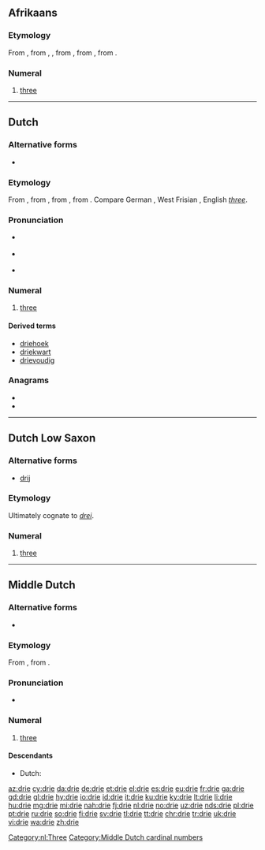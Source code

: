 ==Afrikaans==
{{cardinalbox|af|2|3|4|twee|vier|ord=derde}}

===Etymology===
From {{etyl|nl|af}} {{m|nl|drie}}, from {{etyl|dum|af}} {{m|dum|dri}}, {{m|dum|drie}}, from {{etyl|odt|af}} {{m|odt|*thrie}}, from {{etyl|gem-pro|af}} {{m|gem-pro|*þrīz}}, from {{etyl|ine-pro|af}} {{m|ine-pro|*tréyes}}.

===Numeral===
{{head|af|numeral}}

# {{label|af|cardinal}} [[three]]

----

==Dutch==

===Alternative forms===
* {{l|nl|drij}} {{qualifier|rare, in dialectal Belgian Dutch}}

===Etymology===
From {{inh|nl|dum|drie}}, from {{inh|nl|odt|*thrie}}, from {{inh|nl|gem-pro|*þrīz}}, from {{der|nl|ine-pro|*tréyes}}. Compare German {{m|de|drei}}, West Frisian {{m|fy|thre|thrē}}, English ''[[three]]''.

===Pronunciation===
* {{a|BE}} {{IPA|/dri/|lang=nl}}
*: {{audio|Nl-drie (Belgium).ogg|audio (Belgium)|lang=nl}}
* {{a|NL}} {{IPA|/dri/|lang=nl}}
*: {{audio|Nl-drie.ogg|audio (Netherlands)|lang=nl}}
* {{rhymes|i|lang=nl}}

===Numeral===
{{cardinalbox|nl|2|3|4|twee|vier|ord=derde}}
{{nl-num}}

# {{label|nl|cardinal}} [[three]]

====Derived terms====
* [[driehoek]]
* [[driekwart]]
* [[drievoudig]]

===Anagrams===
* {{l|nl|dier}}
* {{l|nl|ried}}

[[Category:nl:Three]]

----

==Dutch Low Saxon==

===Alternative forms===
* [[drij]]

===Etymology===
Ultimately cognate to {{etyl|de|-}} ''[[drei]]''.

===Numeral===
{{head|nds-nl|numeral}}

# {{label|nds-nl|cardinal}} [[three]]

----

==Middle Dutch==

===Alternative forms===
* {{l|dum|dri}}

===Etymology===
From {{inh|dum|odt|thrīe}}, from {{etyl|gem-pro|dum}} {{m|gem-pro|*þrīz}}.

===Pronunciation===
* {{IPA|lang=dum|/driə/}}

===Numeral===
{{head|dum|numeral}}

# [[three]]

====Descendants====
* Dutch: {{l|nl|drie}}
[[Category:Middle Dutch cardinal numbers]]

[[az:drie]]
[[cy:drie]]
[[da:drie]]
[[de:drie]]
[[et:drie]]
[[el:drie]]
[[es:drie]]
[[eu:drie]]
[[fr:drie]]
[[ga:drie]]
[[gd:drie]]
[[gl:drie]]
[[hy:drie]]
[[io:drie]]
[[id:drie]]
[[it:drie]]
[[ku:drie]]
[[ky:drie]]
[[lt:drie]]
[[li:drie]]
[[hu:drie]]
[[mg:drie]]
[[mi:drie]]
[[nah:drie]]
[[fj:drie]]
[[nl:drie]]
[[no:drie]]
[[uz:drie]]
[[nds:drie]]
[[pl:drie]]
[[pt:drie]]
[[ru:drie]]
[[so:drie]]
[[fi:drie]]
[[sv:drie]]
[[tl:drie]]
[[tt:drie]]
[[chr:drie]]
[[tr:drie]]
[[uk:drie]]
[[vi:drie]]
[[wa:drie]]
[[zh:drie]]